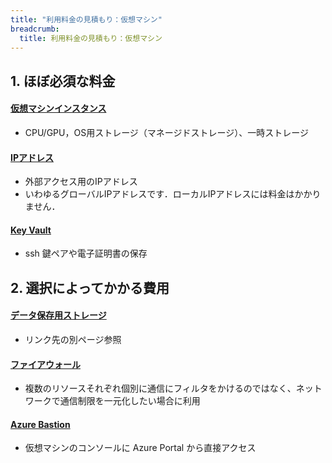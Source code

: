 ```yaml
---
title: "利用料金の見積もり：仮想マシン"
breadcrumb:
  title: 利用料金の見積もり：仮想マシン
---
```


## 1. ほぼ必須な料金

#### [仮想マシンインスタンス](https://azure.microsoft.com/ja-jp/pricing/details/virtual-machines/linux/)
- CPU/GPU，OS用ストレージ（マネージドストレージ）、一時ストレージ

#### [IPアドレス](https://azure.microsoft.com/ja-jp/pricing/details/ip-addresses/)
- 外部アクセス用のIPアドレス
- いわゆるグローバルIPアドレスです．ローカルIPアドレスには料金はかかりません．

#### [Key Vault](https://azure.microsoft.com/ja-jp/pricing/details/key-vault/)
- ssh 鍵ペアや電子証明書の保存

## 2. 選択によってかかる費用

#### [データ保存用ストレージ](/research_computing/utokyo_azure/calcurate/storage)
- リンク先の別ページ参照

#### [ファイアウォール](https://azure.microsoft.com/ja-jp/pricing/details/azure-firewall/)
- 複数のリソースそれぞれ個別に通信にフィルタをかけるのではなく、ネットワークで通信制限を一元化したい場合に利用

#### [Azure Bastion](https://azure.microsoft.com/ja-jp/pricing/details/azure-bastion/)
- 仮想マシンのコンソールに Azure Portal から直接アクセス
